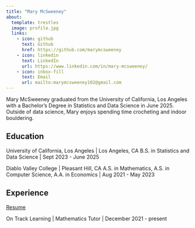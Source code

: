 ```yaml
---
title: "Mary McSweeney"
about:
  template: trestles
  image: profile.jpg
  links:
    - icon: github
      text: Github
      href: https://github.com/marymcsweeney
    - icon: linkedin
      text: LinkedIn
      url: https://www.linkedin.com/in/mary-mcsweeney/
    - icon: inbox-fill
      text: Email
      url: mailto:marymcsweeney102@gmail.com
---
```


Mary McSweeney graduated from the University of California, Los Angeles with a Bachelor's Degree in Statistics and Data Science in June 2025. Outside of data science, Mary enjoys spending time crocheting and indoor bouldering.

## Education

University of California, Los Angeles | Los Angeles, CA
B.S. in Statistics and Data Science | Sept 2023 - June 2025

Diablo Valley College | Pleasant Hill, CA
A.S. in Mathematics, A.S. in Computer Science, A.A. in Economics | Aug 2021 - May 2023

## Experience

[Resume](Resume.pdf)

On Track Learning | Mathematics Tutor | December 2021 - present